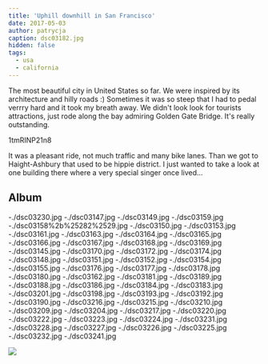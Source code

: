 ```yaml
---
title: 'Uphill downhill in San Francisco'
date: 2017-05-03
author: patrycja
caption: dsc03182.jpg
hidden: false
tags:
  - usa
  - california
---
```


The most beautiful city in United States so far. We were inspired by its architecture and hilly roads :) Sometimes it was so steep that I had to pedal verrry hard and it took my breath away. We didn't look look for tourists attractions, just rode along the bay admiring Golden Gate Bridge. It's really outstanding.

<youtube>1tmRINP21n8</youtube>

It was a pleasant ride, not much traffic and many bike lanes. Than we got to Haight-Ashbury
that used to be hippie district. I just wanted to take a look at one building there
where a very special singer once lived...

## Album

<grid>
  -./dsc03230.jpg -./dsc03147.jpg -./dsc03149.jpg -./dsc03159.jpg
  -./dsc03158%2b%25282%2529.jpg -./dsc03150.jpg -./dsc03153.jpg -./dsc03161.jpg
  -./dsc03163.jpg -./dsc03164.jpg -./dsc03165.jpg -./dsc03166.jpg
  -./dsc03167.jpg -./dsc03168.jpg -./dsc03169.jpg -./dsc03145.jpg
  -./dsc03170.jpg
</grid>

<grid columns="2">
  -./dsc03172.jpg -./dsc03174.jpg -./dsc03148.jpg -./dsc03151.jpg
  -./dsc03152.jpg -./dsc03154.jpg -./dsc03155.jpg -./dsc03176.jpg
  -./dsc03177.jpg -./dsc03178.jpg
</grid>

<grid>
  -./dsc03180.jpg -./dsc03162.jpg -./dsc03181.jpg -./dsc03189.jpg
  -./dsc03188.jpg -./dsc03186.jpg -./dsc03184.jpg -./dsc03183.jpg
  -./dsc03201.jpg -./dsc03198.jpg -./dsc03193.jpg -./dsc03192.jpg
  -./dsc03190.jpg -./dsc03216.jpg -./dsc03215.jpg -./dsc03210.jpg
  -./dsc03209.jpg -./dsc03204.jpg -./dsc03217.jpg -./dsc03220.jpg
  -./dsc03222.jpg -./dsc03223.jpg -./dsc03224.jpg -./dsc03231.jpg
  -./dsc03228.jpg -./dsc03227.jpg -./dsc03226.jpg -./dsc03225.jpg
  -./dsc03232.jpg -./dsc03241.jpg
</grid>

![](./dsc03244.jpg)
